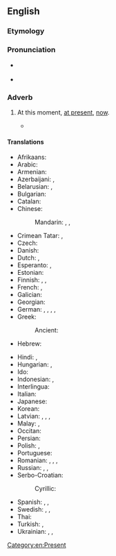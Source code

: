 ==English==

===Etymology===
{{suffix|en|current|ly}}

===Pronunciation===
* {{a|RP}} {{IPA|en|/ˈkʌɹəntli/}}
* {{audio|en|en-us-currently.ogg|Audio (US)}}

===Adverb===
{{en-adv}}

# At this moment, [[at present]], [[now]].
#: {{ux|en|All the beds of the hotel are '''currently''' occupied, but we have a free room tomorrow.}}
#: {{ux|en|I'm '''currently''' living my parents while I find a new job.}}
#* {{quote-journal|en|year=2012|month=March-April
|author=John T. Jost
|title=Social Justice: Is It in Our Nature (and Our Future)?
|volume=100|issue=2|page=162
|magazine={{w|American Scientist}}
|url=http://www.americanscientist.org/bookshelf/pub/social-justice-is-it-in-our-nature-and-our-future
|passage=He draws eclectically on studies of baboons, descriptive anthropological accounts of hunter-gatherer societies and, in a few cases, the fossil record. With this biological framework in place, Corning endeavors to show that the capitalist system as '''currently''' practiced in the United States and elsewhere is manifestly unfair.}}

====Translations====
{{trans-top|at this moment}}
* Afrikaans: {{t+|af|huidiglik}}
* Arabic: {{t|ar|حَالِيًّا}}
* Armenian: {{t+|hy|ներկայումս|sc=Armn}}
* Azerbaijani: {{t|az|hal-hazırda}}, {{t|az|hazırda}}
* Belarusian: {{t|be|у [[цяпе́рашні]] [[час]]}}, {{t|be|цяпе́р}}
* Bulgarian: {{t+|bg|понастоящем}}
* Catalan: {{t+|ca|actualment}}
* Chinese:
*: Mandarin: {{t+|cmn|目前|tr=mùqián|sc=Hani}}, {{t+|cmn|此刻|tr=cǐkè|sc=Hani}}, {{t+|cmn|眼前|tr=yǎnqián|sc=Hani}}
* Crimean Tatar: {{t|crh|şimdi}}, {{t|crh|şimdiçik}}
* Czech: {{t+|cs|momentálně}}
* Danish: {{t|da|i øjeblikket}}
* Dutch: {{t+|nl|momenteel}}, {{t+|nl|huidig}}
* Esperanto: {{t|eo|momente}}, {{t+|eo|nuntempe}}
* Estonian: {{t+|et|praegu}}
* Finnish: {{t+|fi|parhaillaan}}, {{t|fi|parastaikaa}}, {{t|fi|tällä hetkellä}}
* French: {{t+|fr|maintenant}}, {{t+|fr|actuellement}}
* Galician: {{t|gl|actualmente}}
* Georgian: {{t|ka|ამჟამად|sc=Geor}}
* German: {{t+|de|momentan}}, {{t+|de|zur Zeit}}, {{t+|de|zurzeit}}, {{t+|de|aktuell}}, {{t+|de|derzeit}}
* Greek:
*: Ancient: {{t|grc|τῷ παρόντι}}
* Hebrew: {{t|he|כַּיּוֹם|tr=kayóm}}
{{trans-mid}}
* Hindi: {{t|hi|फ़िलहाल}}, {{t+|hi|फिलहाल}}
* Hungarian: {{t+|hu|jelenleg}}, {{t+|hu|pillanatnyilag}}
* Ido: {{t+|io|prezente}}
* Indonesian: {{t+|id|sedang}}, {{t+|id|sekarang}}
* Interlingua: {{t|ia|actualmente}}
* Italian: {{t+|it|attualmente}}
* Japanese: {{t+|ja|現在|alt=現在は|tr=げんざいは, genzai wa}}
* Korean: {{t+|ko|현재}}
* Latvian: {{t+|lv|tagad}}, {{t|lv|patlaban}}, {{t|lv|pašlaik}}, {{t|lv|pašreiz}}
* Malay: {{t|ms|kini}}, {{t|ms|sekarang}}
* Occitan: {{t|oc|actualament}}
* Persian: {{t|fa|در حال حاضر|tr=dar hâl-e hâzer|sc=fa-Arab}}
* Polish: {{t+|pl|obecnie}}, {{t+|pl|aktualnie}}
* Portuguese: {{t+|pt|atualmente}}
* Romanian: {{t+|ro|momentan}}, {{t+|ro|actualmente}}, {{t|ro|la momentul actual}}, {{t|ro|la moment}} {{qualifier|Moldova}}
* Russian: {{t|ru|в да́нный моме́нт}}, {{t|ru|в [[настоящий|настоя́щее]] [[вре́мя]]}}, {{t+|ru|сейча́с}}
* Serbo-Croatian:
*: Cyrillic: {{t|sh|тренутно|sc=Cyrl}}
* Spanish: {{t+|es|actualmente}}, {{t+|es|ahora}}, {{t+|es|hoy}}
* Swedish: {{t+|sv|för närvarande}}, {{t+|sv|nu}}, {{t+|sv|för tillfället}}
* Thai: {{t-needed|th}}
* Turkish: {{t|tr|şu anda}}, {{t+|tr|halen}}
* Ukrainian: {{t|uk|на ра́зі}}, {{t+|uk|тепе́р}}, {{t|uk|в [[да́ний]] [[час]]}}
{{trans-bottom}}

[[Category:en:Present]]